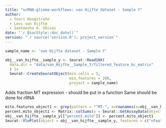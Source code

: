 ```yaml
---
title: "scRNA-glioma-workflows: van Hijfte dataset - Sample Y"
author: 
  - Youri Hoogstrate
  - Levi van Hijfte
  - Santoesha A. Ghisai
date: "`r BiocStyle::doc_date()`"
version: "`r source('version.R'); project_version`"
---
```


```r
sample_name <- 'van Hijfte dataset - Sample Y'
```



```r
obj__van_hijfte__sample_y <- Seurat::Read10X(
  data.dir = "data/van_Hijfte__Sample_Y/filtered_feature_bc_matrix"
  ) |> 
  Seurat::CreateSeuratObject(min.cells = 3,
                             min.features = 200,
                             project = sample_name)
```

Adds fraction MT expression - should be put in a function
Same should be done for rRNA

```r
mito.features_object1 <- grep(pattern = "^MT-", x=rownames(x=obj__van_hijfte__sample_y), value=T)
percent.mito_object1 <- Matrix::colSums(x = Seurat::GetAssayData(object = obj__van_hijfte__sample_y, slot="counts")[mito.features_object1,]) / Matrix::colSums(x = Seurat::GetAssayData(object = obj__van_hijfte__sample_y, slot = "counts"))
obj__van_hijfte__sample_y[["percent.mito"]] <- percent.mito_object1
Seurat::VlnPlot(object = obj__van_hijfte__sample_y, features = c("nFeature_RNA", "nCount_RNA", "percent.mito"), ncol = 3, pt.size = 0.01, group.by = "orig.ident") 
```

